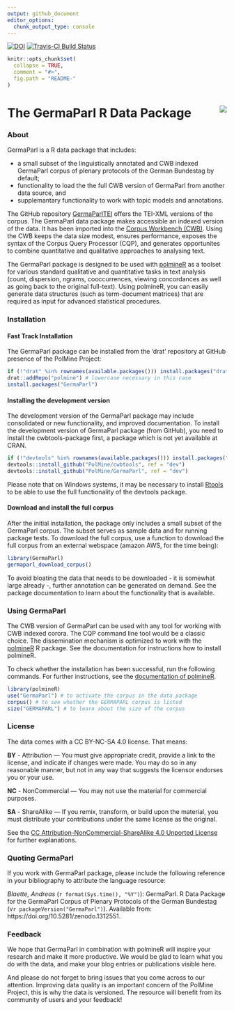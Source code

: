 ```yaml
---
output: github_document
editor_options: 
  chunk_output_type: console
---
```


<!-- README.md is generated from README.Rmd. Please edit that file -->

[![DOI](https://zenodo.org/badge/141028057.svg)](https://zenodo.org/badge/latestdoi/141028057)
[![Travis-CI Build Status](https://travis-ci.org/PolMine/GermaParl.svg?branch=master)](https://travis-ci.org/PolMine/GermaParl)

```r
knitr::opts_chunk$set(
  collapse = TRUE,
  comment = "#>",
  fig.path = "README-"
)
```

# The GermaParl R Data Package <img src="https://raw.githubusercontent.com/PolMine/GermaParl/master/inst/sticker/hexsticker.png" align="right" />

### About

GermaParl is a R data package that includes: 

  * a small subset of the linguistically annotated and CWB indexed GermaParl corpus of plenary protocols of the German Bundestag by default;
  * functionality to load the the full CWB version of GermaParl from another data source, and
  * supplemantary functionality to work with topic models and annotations.

The GitHub repository [GermaParlTEI](https://github.com/PolMine/GermaParlTEI) offers the TEI-XML versions of the corpus. The GermaParl data package makes accessible an indexed version of the data. It has been imported into the [Corpus Workbench (CWB)](http://cwb.sourceforge.net/). Using the CWB keeps the data size modest, ensures performance, exposes the syntax of the Corpus Query Processor (CQP), and generates opportunites to combine quantitative and qualitative approaches to analysing text.

The GermaParl package is designed to be used with [polmineR](https://cran.r-project.org/package=polmineR) as a toolset for various standard qualitative and quantitative tasks in text analysis (count, dispersion, ngrams, cooccurrences, viewing concordances as well as going back to the original full-text). Using polmineR, you can easily generate data structures (such as term-document matrices) that are required as input for advanced statistical procedures. 


### Installation

#### Fast Track Installation

The GermaParl package can be installed from the 'drat' repository at GitHub presence of the PolMine Project:

```r
if (!"drat" %in% rownames(available.packages())) install.packages("drat")
drat::addRepo("polmine") # lowercase necessary in this case
install.packages("GermaParl")
```


#### Installing the development version

The development version of the GermaParl package may include consolidated or new functionality, and improved documentation. To install the development version of GermaParl package (from GitHub), you need to install the cwbtools-package first, a package which is not yet available at CRAN.

```r
if (!"devtools" %in% rownames(available.packages())) install.packages("devtools")
devtools::install_github("PolMine/cwbtools", ref = "dev")
devtools::install_github("PolMine/GermaParl", ref = "dev")
```

Please note that on Windows systems, it may be necessary to install [Rtools](https://cran.r-project.org/bin/windows/Rtools/) to be able to use the full functionality of the devtools package.


#### Download and install the full corpus

After the initial installation, the package only includes a small subset of the GermaParl corpus. The subset serves as sample data and for running package tests. To download the full corpus, use a function to download the full corpus from an external webspace (amazon AWS, for the time being):

```r
library(GermaParl)
germaparl_download_corpus()
```

To avoid bloating the data that needs to be downloaded - it is somewhat large already -, further annotation can be generated on demand. See the package documentation to learn about the functionality that is available.


### Using GermaParl

The CWB version of GermaParl can be used with any tool for working with CWB indexed corora. The CQP command line tool would be a classic choice. The dissemination mechanism is optimized to work with the [polmineR](https://github.com/PolMine/polmineR) R package. See the documentation for instructions how to install polmineR.

To check whether the installation has been successful, run the following commands. For further instructions, see the [documentation of polmineR](https://polmine.github.io/polmineR/).

```r
library(polmineR)
use("GermaParl") # to activate the corpus in the data package
corpus() # to see whether the GERMAPARL corpus is listed
size("GERMAPARL") # to learn about the size of the corpus
```


### License

The data comes with a CC BY-NC-SA 4.0 license. That means:

__BY__ - Attribution — You must give appropriate credit, provide a link to the license, and indicate if changes were made. You may do so in any reasonable manner, but not in any way that suggests the licensor endorses you or your use.

__NC__ - NonCommercial — You may not use the material for commercial purposes.

__SA__ - ShareAlike — If you remix, transform, or build upon the material, you must distribute your contributions under the same license as the original.

See the [CC Attribution-NonCommercial-ShareAlike 4.0 Unported License](https://creativecommons.org/licenses/by-nc-sa/4.0/) for further explanations.


### Quoting GermaParl

If you work with GermaParl package, please include the following reference in your bibliography to attribute the language resource:

_Blaette, Andreas_ (`r format(Sys.time(), "%Y")`): GermaParl. R Data Package for the GermaParl Corpus of Plenary Protocols of the German Bundestag (v`r packageVersion("GermaParl")`). Available from: https://doi.org/10.5281/zenodo.1312551.


### Feedback

We hope that GermaParl in combination with polmineR will inspire your research and make it more productive. We would be glad to learn what you do with the data, and make your blog entries or publications visible here.

And please do not forget to bring issues that you come across to our attention. Improving data quality is an important concern of the PolMine Project, this is why the data is versioned. The resource will benefit from its community of users and your feedback!
